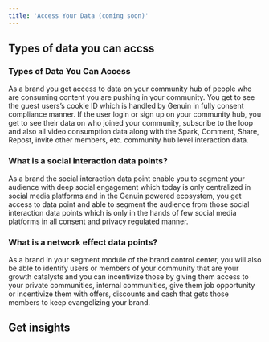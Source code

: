 ```yaml
---
title: 'Access Your Data (coming soon)'
---
```


## Types of data you can accss

### Types of Data You Can Access

As a brand you get access to data on your community hub of people who are consuming content you are pushing in your community. You get to see the guest users’s cookie ID which is handled by Genuin in fully consent compliance manner. If the user login or sign up on your community hub, you get to see their data on who joined your community, subscribe to the loop and also all video consumption data along with the Spark, Comment, Share, Repost, invite other members, etc. community hub level interaction data.  

### What is a social interaction data points? 

As a brand the social interaction data point enable you to segment your audience with deep social engagement which today is only centralized in social media platforms and in the Genuin powered ecosystem, you get access to data point and able to segment the audience from those social interaction data points which is only in the hands of few social media platforms in all consent and privacy regulated manner.  

### What is a network effect data points? 

As a brand in your segment module of the brand control center, you will also be able to identify users or members of your community that are your growth catalysts and you can incentivize those by giving them access to your private communities, internal communities, give them job opportunity or incentivize them with offers, discounts and cash that gets those members to keep evangelizing your brand.

## Get insights